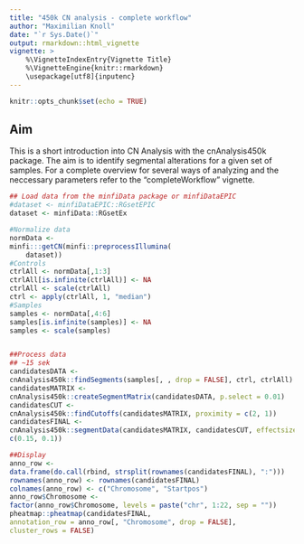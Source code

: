 ```yaml
---
title: "450k CN analysis - complete workflow"
author: "Maximilian Knoll"
date: "`r Sys.Date()`"
output: rmarkdown::html_vignette
vignette: >
    %\VignetteIndexEntry{Vignette Title}
    %\VignetteEngine{knitr::rmarkdown}
    \usepackage[utf8]{inputenc} 
---
```


```r
knitr::opts_chunk$set(echo = TRUE)
```

##  Aim

This is a short introduction into CN Analysis with the cnAnalysis450k 
package. The aim is to identify segmental alterations for a given set 
of samples. For a complete overview for several ways of analyzing and 
the neccessary parameters refer to the "completeWorkflow" vignette.

```r
## Load data from the minfiData package or minfiDataEPIC
#dataset <- minfiDataEPIC::RGsetEPIC
dataset <- minfiData::RGsetEx

#Normalize data
normData <- 
minfi:::getCN(minfi::preprocessIllumina(
    dataset))
#Controls
ctrlAll <- normData[,1:3]
ctrlAll[is.infinite(ctrlAll)] <- NA
ctrlAll <- scale(ctrlAll)
ctrl <- apply(ctrlAll, 1, "median")
#Samples
samples <- normData[,4:6]
samples[is.infinite(samples)] <- NA
samples <- scale(samples)


##Process data
## ~15 sek
candidatesDATA <-
cnAnalysis450k::findSegments(samples[, , drop = FALSE], ctrl, ctrlAll)
candidatesMATRIX <-
cnAnalysis450k::createSegmentMatrix(candidatesDATA, p.select = 0.01)
candidatesCUT <-
cnAnalysis450k::findCutoffs(candidatesMATRIX, proximity = c(2, 1))
candidatesFINAL <-
cnAnalysis450k::segmentData(candidatesMATRIX, candidatesCUT, effectsize =
c(0.15, 0.1))

##Display
anno_row <-
data.frame(do.call(rbind, strsplit(rownames(candidatesFINAL), ":")))
rownames(anno_row) <- rownames(candidatesFINAL)
colnames(anno_row) <- c("Chromosome", "Startpos")
anno_row$Chromosome <-
factor(anno_row$Chromosome, levels = paste("chr", 1:22, sep = ""))
pheatmap::pheatmap(candidatesFINAL,
annotation_row = anno_row[, "Chromosome", drop = FALSE],
cluster_rows = FALSE)
```

